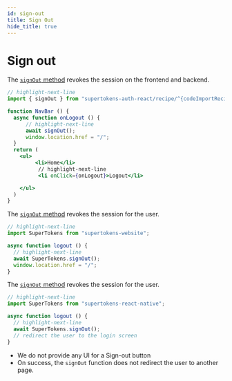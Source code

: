 ```yaml
---
id: sign-out
title: Sign Out
hide_title: true
---
```


<!-- COPY DOCS -->
<!-- ./session/common-customizations/sign-out.mdx -->


# Sign out

<FrontendSDKTabs>
<TabItem value="reactjs">

The [`signOut` method](/docs/auth-react/^{docsLinkRecipeName}/sign-out) revokes the session on the frontend and backend.

```jsx
// highlight-next-line
import { signOut } from "supertokens-auth-react/recipe/^{codeImportRecipeName}";

function NavBar () {
  async function onLogout () {
      // highlight-next-line
      await signOut();
      window.location.href = "/";
  }
  return (
    <ul>
         <li>Home</li>
          // highlight-next-line
          <li onClick={onLogout}>Logout</li>

    </ul>
  )
}
```
</TabItem>

<TabItem value="vanillajs">

The [`signOut` method](/docs/website/usage/sign-out) revokes the session for the user.

```jsx
// highlight-next-line
import SuperTokens from "supertokens-website";

async function logout () {
  // highlight-next-line
  await SuperTokens.signOut(); 
  window.location.href = "/";
}
```

</TabItem>
<TabItem value="react-native">

The [`signOut` method](/docs/react-native/usage/sign-out) revokes the session for the user.

```jsx
// highlight-next-line
import SuperTokens from "supertokens-react-native";

async function logout () {
  // highlight-next-line
  await SuperTokens.signOut(); 
  // redirect the user to the login screen
}
```

</TabItem>
</FrontendSDKTabs>

- We do not provide any UI for a Sign-out button
- On success, the `signOut` function does not redirect the user to another page.
